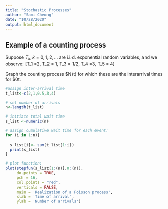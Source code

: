 ```yaml
---
title: "Stochastic Processes"
author: "Sami Cheong"
date: "10/28/2020"
output: html_document
---
```


## Example of a counting process
Suppose $T_k, k =0,1,2,...$  are i.i.d. exponential random variables, and we observe:
\[T_1 =2, T_2 = 1, T_3 = 1/2, T_4 =3, T_5 = 4\]

Graph the counting process $N(t) for which these are the interarrival times for $0\leq t\leq 10.

```r


#assign inter-arrival time
t_list<-c(2,1,0.5,3,4)

# set number of arrivals
n<-length(t_list)

# initiate total wait time 
s_list <-numeric(n)

# assign cumulative wait time for each event:
for (i in 1:n){
  
  s_list[i]<- sum(t_list[1:i])
  print(s_list)
}

# plot function:
plot(stepfun(s_list[1:(n)],0:(n)), 
     do.points = TRUE,
     pch = 16,
     col.points = "red",
     verticals = FALSE,
     main = 'Realization of a Poisson process',
     xlab = 'Time of arrival',
     ylab = 'Number of arrivals')
```